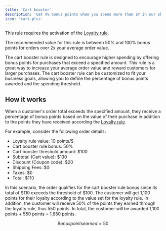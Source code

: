 ```yaml
---
title: 'Cart booster'
description: 'Get X% bonus points when you spend more than $Y in our shop.'
icon: 'cart-plus'
---
```


<Warning>This rule requires the activation of the [Loyalty rule](/manage/rules/loyalty).</Warning>

<Tip>
  The recommended value for this rule is between 50% and 100% bonus points for orders over 2x your average order value.
</Tip>

The cart booster rule is designed to encourage higher spending by offering
bonus points for purchases that exceed a specified amount.
This rule is a great way to increase your average order value and reward customers for larger purchases.
The cart booster rule can be customized to fit your business goals,
allowing you to define the percentage of bonus points awarded and the spending threshold.

## How it works

When a customer's order total exceeds the specified amount, they receive a percentage of bonus points
based on the value of their purchase in addition to
the points they have received according the [Loyalty rule](/manage/rules/loyalty).

For example, consider the following order details:

- Loyalty rule value: 10 points/$
- Cart booster rule bonus: 50%
- Cart booster threshold amount: $100
- Subtotal (Cart value): $130
- Discount (Coupon code): $20
- Shipping Fees: $0
- Taxes: $0
- Total: $110

In this scenario, the order qualifies for the cart booster rule bonus
since its total of $110 exceeds the threshold of $100.
The customer will get 1,100 points for their loyalty according to the value set for the loyalty rule.
In addition, the customer will receive 50% of the points they earned through the loyalty rule, thus 550 points.
In total, the customer will be awarded 1,100 points + 550 points = 1,650 points.

```math
Bonus points earned = 50% * 10 points/$ * $110 = 550 points
```
